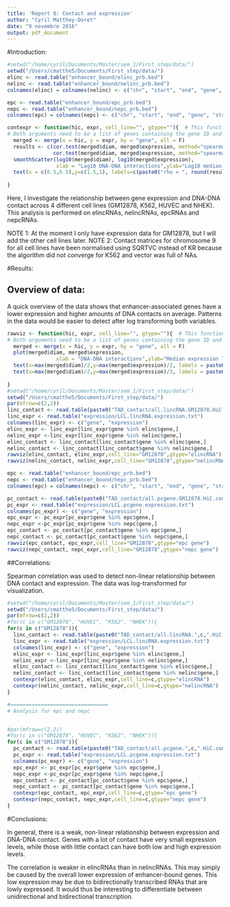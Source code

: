 ```yaml
---
title: 'Report 8: Contact and expression'
author: "Cyril Matthey-Doret"
date: "9 novembre 2016"
output: pdf_document
---
```


#Introduction: 

```r
#setwd("/home/cyril/Documents/Master/sem_1/First_step/data/")
setwd("/Users/cmatthe5/Documents/First_step/data/")
elinc <- read.table("enhancer_bound/elinc_prb.bed")
nelinc <- read.table("enhancer_bound/nelinc_prb.bed")
colnames(elinc) = colnames(nelinc) <- c("chr", "start", "end", "gene", "strand")

epc <- read.table("enhancer_bound/epc_prb.bed")
nepc <- read.table("enhancer_bound/nepc_prb.bed")
colnames(epc) = colnames(nepc) <- c("chr", "start", "end", "gene", "strand")

contexpr <- function(hic, expr, cell_line="", gtype=""){  # This function computes the correlation between expression and DNA contacts for a set of genes.
# Both arguments need to be a list of genes containing the gene ID and its median expression level/amount of DNA-DNA contact.
  merged <- merge(x = hic, y = expr, by = "gene", all = F)
  results <- c(cor.test(merged$diam, merged$expression, method="spearman")$estimate, 
               cor.test(merged$diam, merged$expression, method="spearman")$p.value)
  smoothScatter(log10(merged$diam), log10(merged$expression), 
                xlab = "Log10 DNA-DNA interactions",ylab="Log10 median expression levels", main=paste(cell_line,gtype,sep=": "))
  text(x = c(6.5,6.5),y=c(1.5,1), labels=c(paste0("rho = ", round(results[1],3)), paste0("p-value = ", round(results[2],3))))
  
}


```

Here, I investigate the relationship between gene expression and DNA-DNA contact across 4 different cell lines (GM12878, K562, HUVEC and NHEK). This analysis is performed on elincRNAs, nelincRNAs, epcRNAs and nepcRNAs.

NOTE 1: At the moment I only have expression data for GM12878, but I will add the other cell lines later.
NOTE 2: Contact matrices for chromosome 9 for all cell lines have been normalised using SQRTVC instead of KR because the algorithm did not converge for K562 and vector was full of NAs.


#Results: 

## Overview of data:


A quick overview of the data shows that enhancer-associated genes have a lower expression and higher amounts of DNA contacts on average. Patterns in the data would be easier to detect after log transforming both variables.

```r

rawviz <- function(hic, expr, cell_line="", gtype=""){  # This function computes the correlation between expression and DNA contacts for a set of genes.
# Both arguments need to be a list of genes containing the gene ID and its median expression level/amount of DNA-DNA contact.
  merged <- merge(x = hic, y = expr, by = "gene", all = F)
  plot(merged$diam, merged$expression, 
                xlab = "DNA-DNA interactions",ylab="Median expression levels", main=paste(cell_line,gtype,sep=": "),pch=16)
  text(x=max(merged$diam)/2,y=max(merged$expression)/2, labels = paste0("Median expression: ", round(median(merged$expression),3)))
  text(x=max(merged$diam)/2,y=max(merged$expression)/3, labels = paste0("Median interactions: ", round(median(merged$diam),3)))
  
}
#setwd("/home/cyril/Documents/Master/sem_1/First_step/data/")
setwd("/Users/cmatthe5/Documents/First_step/data/")
par(mfrow=c(2,2))
linc_contact <- read.table(paste0("TAD_contact/all.lincRNA.GM12878.HiC.contact.txt"), header=T)
linc_expr <- read.table("expression/LCL.lincRNA.expression.txt")
colnames(linc_expr) <- c("gene", "expression")
elinc_expr <- linc_expr[linc_expr$gene %in% elinc$gene,]
nelinc_expr <-linc_expr[linc_expr$gene %in% nelinc$gene,]
elinc_contact <- linc_contact[linc_contact$gene %in% elinc$gene,]
nelinc_contact <- linc_contact[linc_contact$gene %in% nelinc$gene,]
rawviz(elinc_contact, elinc_expr,cell_line="GM12878",gtype="elincRNA")
rawviz(nelinc_contact, nelinc_expr,cell_line="GM12878",gtype="nelincRNA")

epc <- read.table("enhancer_bound/epc_prb.bed")
nepc <- read.table("enhancer_bound/nepc_prb.bed")
colnames(epc) = colnames(nepc) <- c("chr", "start", "end", "gene", "strand")

pc_contact <- read.table(paste0("TAD_contact/all.pcgene.GM12878.HiC.contact.txt"), header=T)
pc_expr <- read.table("expression/LCL.pcgene.expression.txt")
colnames(pc_expr) <- c("gene", "expression")
epc_expr <- pc_expr[pc_expr$gene %in% epc$gene,]
nepc_expr <-pc_expr[pc_expr$gene %in% nepc$gene,]
epc_contact <- pc_contact[pc_contact$gene %in% epc$gene,]
nepc_contact <- pc_contact[pc_contact$gene %in% nepc$gene,]
rawviz(epc_contact, epc_expr,cell_line="GM12878",gtype="epc gene")
rawviz(nepc_contact, nepc_expr,cell_line="GM12878",gtype="nepc gene")

```

##Correlations:

Spearman correlation was used to detect non-linear relationship between DNA contact and expression. The data was log-transformed for visualization.

```r

#setwd("/home/cyril/Documents/Master/sem_1/First_step/data/")
setwd("/Users/cmatthe5/Documents/First_step/data/")
par(mfrow=c(2,2))
#for(c in c("GM12878", "HUVEC", "K562", "NHEK")){
for(c in c("GM12878")){
  linc_contact <- read.table(paste0("TAD_contact/all.lincRNA.",c,".HiC.contact.txt"), header=T)
  linc_expr <- read.table("expression/LCL.lincRNA.expression.txt")
  colnames(linc_expr) <- c("gene", "expression")
  elinc_expr <- linc_expr[linc_expr$gene %in% elinc$gene,]
  nelinc_expr <-linc_expr[linc_expr$gene %in% nelinc$gene,]
  elinc_contact <- linc_contact[linc_contact$gene %in% elinc$gene,]
  nelinc_contact <- linc_contact[linc_contact$gene %in% nelinc$gene,]
  contexpr(elinc_contact, elinc_expr,cell_line=c,gtype="elincRNA")
  contexpr(nelinc_contact, nelinc_expr,cell_line=c,gtype="nelincRNA")
}

#================================
# Analysis for epc and nepc


#par(mfrow=c(2,2))
#for(c in c("GM12878", "HUVEC", "K562", "NHEK")){
for(c in c("GM12878")){
  pc_contact <- read.table(paste0("TAD_contact/all.pcgene.",c,".HiC.contact.txt"), header=T)
  pc_expr <- read.table("expression/LCL.pcgene.expression.txt")
  colnames(pc_expr) <- c("gene", "expression")
  epc_expr <- pc_expr[pc_expr$gene %in% epc$gene,]
  nepc_expr <-pc_expr[pc_expr$gene %in% nepc$gene,]
  epc_contact <- pc_contact[pc_contact$gene %in% epc$gene,]
  nepc_contact <- pc_contact[pc_contact$gene %in% nepc$gene,]
  contexpr(epc_contact, epc_expr,cell_line=c,gtype="epc gene")
  contexpr(nepc_contact, nepc_expr,cell_line=c,gtype="nepc gene")
}


```


#Conclusions: 

In general, there is a weak, non-linear relationship between expression and DNA-DNA contact. Genes with a lot of contact have very small expression levels, while those with little contact can have both low and high expression levels.

The correlation is weaker in elincRNAs than in nelincRNAs. This may simply be caused by the overall lower expression of enhancer-bound genes.
This low expression may be due to bidirectionally transcribed RNAs that are lowly expressed. It would thus be interesting to differentiate between unidirectional and bidirectional transcription.
